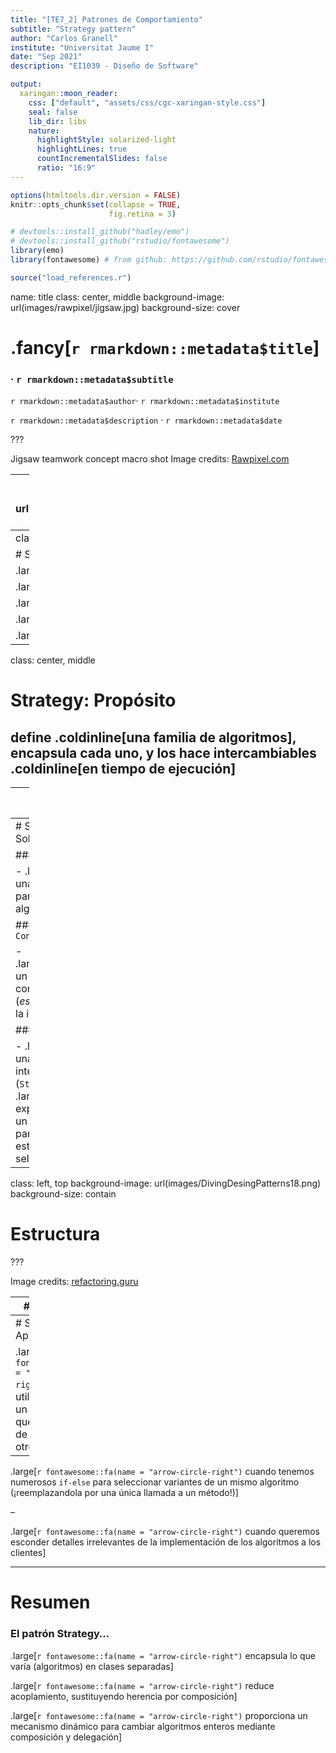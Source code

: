 ```yaml
---
title: "[TE7_2] Patrones de Comportamiento"
subtitle: "Strategy pattern"
author: "Carlos Granell"
institute: "Universitat Jaume I"
date: "Sep 2021" 
description: "EI1039 - Diseño de Software"

output:
  xaringan::moon_reader:
    css: ["default", "assets/css/cgc-xaringan-style.css"]
    seal: false
    lib_dir: libs
    nature:
      highlightStyle: solarized-light
      highlightLines: true
      countIncrementalSlides: false
      ratio: "16:9"
---
```


```r
options(htmltools.dir.version = FALSE)
knitr::opts_chunk$set(collapse = TRUE,
                      fig.retina = 3)

# devtools::install_github("hadley/emo")
# devtools::install_github("rstudio/fontawesome")
library(emo)
library(fontawesome) # from github: https://github.com/rstudio/fontawesome

```

```r
source("load_references.r")
```

name: title
class: center, middle
background-image: url(images/rawpixel/jigsaw.jpg)
background-size: cover

# .fancy[`r rmarkdown::metadata$title`]

### &#183; `r rmarkdown::metadata$subtitle`


`r rmarkdown::metadata$author`&#183; `r rmarkdown::metadata$institute`

`r rmarkdown::metadata$description` &#183; `r rmarkdown::metadata$date`


???

Jigsaw teamwork concept macro shot
Image credits: [Rawpixel.com](https://www.rawpixel.com/image/678830)

---
class: inverse, center, middle
background-image: url(images/DivingDesingPatterns16.png)
background-size: contain


???

Image credits: [refactoring.guru](https://refactoring.guru/es/design-patterns/template-method)


---
class: inverse, center, middle

# Strategy Pattern

.large[Propósito]

.large[Problema]

.large[Solución]

.large[Estructura]

.large[Aplicabilidad]

---
class: center, middle

# Strategy: Propósito

## define .coldinline[una familia de algoritmos], encapsula cada uno, y los hace intercambiables .coldinline[en tiempo de ejecución]


---
# Strategy: Problema

### Tenemos diferentes algoritmos para resolver un mismo problema

### Queremos evitar el acoplamiento _descontrolado_ entre clientes y las implementaciones de cada algoritmo

> .large[Existe acoplamiento (_coupling_) si al cambiar un módulo en un programa requiere cambiar otro módulo. Acoplamiento impacta negativamente en la mantenibilidad del sistema]

???

Cuanto mayor sea el número de módulos que deben cambiarse para ampliar o adaptar un sistema, más difícil será implementar estos cambios sin descomponer algún código. El acoplamiento ocurre cuando (el código de un) módulo usa el código de otro, por ejemplo llamando a una función. Es prácticamente imposible evitar el acoplamiento. Sin embargo, puede controlarse. 

[Programar a una interfaz, no a una implementación](https://cgranell.github.io/ei1039/slides/TE3_1_patrones_diseno.html#29) reduce el acoplamiento porque definir una interfaz que sirve como hub de comunicación es una buena estrategia para romper dependencias entre clases y módulos.

---
# Strategy: Solución

### `Strategy` 

-   .large[Declara una interfaz común para todos los algoritmos]

### `ConcreteStrategies`

-   .large[Implementa un algoritmo concreto (_estrategia_) según la interfaz común]

### `Context`

-   .large[Almacena una referencia a la interfaz común (`Strategy`)]
-   .large[Define y expone a clientes un único método para ejecutar la estrategia seleccionada]


---
class: left, top
background-image: url(images/DivingDesingPatterns18.png)
background-size: contain

# Estructura

???

Image credits: [refactoring.guru](https://refactoring.guru/es/design-patterns/strategy)

---
# Ejemplos reales

-   .large[Elegir diferentes algoritmos de búsqueda]
-   .large[Guardar archivos en diferentes formatos]
-   .large[Comprimir archivos usando diferentes algoritmos de compresión]
-   .large[Elegir entre diferentes algoritmos de panificación de rutas]
-   .large[Proporcionar diferentes estrategias de validación para campos de entrada]
-   .large[Elegir entre diferentes algoritmos de enrutamiento para administrar el tráfico de red]
-   .large[Aplicar distintos tipos de descuentos a un pedido]

???
Las [lambda expressions](https://docs.oracle.com/javase/tutorial/java/javaOO/lambdaexpressions.html) de Java utilizan y [simplifican el patron Strategy](https://medium.com/analytics-vidhya/simplify-strategy-using-lambda-expression-40195d1445ea) 

---
# Strategy: Aplicabilidad

.large[`r fontawesome::fa(name = "arrow-circle-right")` cuando se utilizan variantes de un algoritmo y queremos cambiar de un algoritmo a otro dinámicamente]

--

.large[`r fontawesome::fa(name = "arrow-circle-right")` cuando tenemos numerosos `if-else` para seleccionar variantes de un mismo algoritmo (¡reemplazandola por una única llamada a un método!)]

--

.large[`r fontawesome::fa(name = "arrow-circle-right")` cuando queremos esconder detalles irrelevantes de la implementación de los algoritmos a los clientes]


---
# Resumen

### El patrón Strategy...

.large[`r fontawesome::fa(name = "arrow-circle-right")` encapsula lo que varía (algoritmos) en clases separadas]

.large[`r fontawesome::fa(name = "arrow-circle-right")` reduce acoplamiento, sustituyendo herencia por composición]

.large[`r fontawesome::fa(name = "arrow-circle-right")` proporciona un mecanismo dinámico para cambiar algoritmos enteros mediante composición y delegación]



